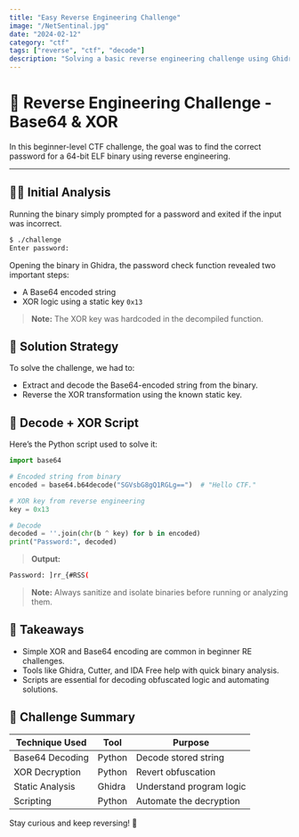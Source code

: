 ```yaml
---
title: "Easy Reverse Engineering Challenge"
image: "/NetSentinal.jpg"
date: "2024-02-12"
category: "ctf"
tags: ["reverse", "ctf", "decode"]
description: "Solving a basic reverse engineering challenge using Ghidra."
---
```


# 🧠 Reverse Engineering Challenge - Base64 & XOR

In this beginner-level CTF challenge, the goal was to find the correct password for a 64-bit ELF binary using reverse engineering.

---

## 🕵️‍♂️ Initial Analysis

Running the binary simply prompted for a password and exited if the input was incorrect.

```bash
$ ./challenge
Enter password:
```

Opening the binary in Ghidra, the password check function revealed two important steps:

- A Base64 encoded string
- XOR logic using a static key `0x13`

> **Note:** The XOR key was hardcoded in the decompiled function.

## 🧠 Solution Strategy

To solve the challenge, we had to:

- Extract and decode the Base64-encoded string from the binary.
- Reverse the XOR transformation using the known static key.

## 🧪 Decode + XOR Script

Here’s the Python script used to solve it:

```python
import base64

# Encoded string from binary
encoded = base64.b64decode("SGVsbG8gQ1RGLg==")  # "Hello CTF."

# XOR key from reverse engineering
key = 0x13

# Decode
decoded = ''.join(chr(b ^ key) for b in encoded)
print("Password:", decoded)
```

> **Output:**

```bash
Password: ]rr_{#RSS(
```

> **Note:** Always sanitize and isolate binaries before running or analyzing them.

## 🔐 Takeaways

- Simple XOR and Base64 encoding are common in beginner RE challenges.
- Tools like Ghidra, Cutter, and IDA Free help with quick binary analysis.
- Scripts are essential for decoding obfuscated logic and automating solutions.

## 🧩 Challenge Summary

| Technique Used       | Tool    | Purpose                      |
|----------------------|---------|------------------------------|
| Base64 Decoding      | Python  | Decode stored string         |
| XOR Decryption       | Python  | Revert obfuscation          |
| Static Analysis      | Ghidra  | Understand program logic     |
| Scripting            | Python  | Automate the decryption     |

Stay curious and keep reversing! 🧬